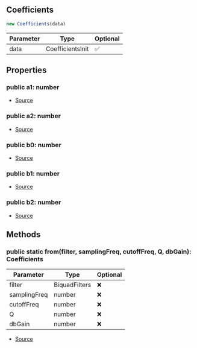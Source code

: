 ## Coefficients


```typescript
new Coefficients(data)
```
| Parameter | Type | Optional |
| ----------- | ----------- | ----------- |
| data | CoefficientsInit | ✅ |


## Properties
### public a1: number
- [Source](https://github.com/Androz2091/discord-player/blob/62d0fce/packages/equalizer/src/biquad/Coefficients.ts#L28)
### public a2: number
- [Source](https://github.com/Androz2091/discord-player/blob/62d0fce/packages/equalizer/src/biquad/Coefficients.ts#L29)
### public b0: number
- [Source](https://github.com/Androz2091/discord-player/blob/62d0fce/packages/equalizer/src/biquad/Coefficients.ts#L32)
### public b1: number
- [Source](https://github.com/Androz2091/discord-player/blob/62d0fce/packages/equalizer/src/biquad/Coefficients.ts#L33)
### public b2: number
- [Source](https://github.com/Androz2091/discord-player/blob/62d0fce/packages/equalizer/src/biquad/Coefficients.ts#L34)

## Methods
### public static from(filter, samplingFreq, cutoffFreq, Q, dbGain): Coefficients
| Parameter | Type | Optional |
| ----------- | ----------- | ----------- |
| filter | BiquadFilters | ❌ |
| samplingFreq | number | ❌ |
| cutoffFreq | number | ❌ |
| Q | number | ❌ |
| dbGain | number | ❌ |


- [Source](https://github.com/Androz2091/discord-player/blob/62d0fce/packages/equalizer/src/biquad/Coefficients.ts#L46)